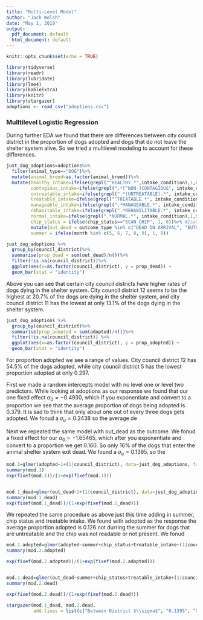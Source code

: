 ```yaml
---
title: "Multi-Level Model"
author: "Jack Welsh"
date: "May 1, 2019"
output:
  pdf_document: default
  html_document: default
---
```


```r
knitr::opts_chunk$set(echo = TRUE)
```


```r
library(tidyverse)
library(readr)
library(lubridate)
library(lme4)
library(kableExtra)
library(knitr)
library(stargazer)
adoptions <- read_csv("adoptions.csv")
```

### Mulltilevel Logistic Regression

During further EDA we found that there are differences between city council district in the proportion of dogs adopted and dogs that do not leave the shelter system alive. So we tried a multilevel modeling to account for these differences. 

```r
just_dog_adoptions=adoptions%>%
  filter(animal_type=="DOG")%>%
  mutate(animal_breed=as.factor(animal_breed))%>%
  mutate(healthy_intake=ifelse(grepl("^HEALTHY.*",intake_condition),1,0),
         contagious_intake=ifelse(grepl(".*[^NON-]CONTAGIOUS", intake_condition),1,0),
         untreatable_intake=ifelse(grepl(".*(UNTREATABLE).*", intake_condition),1,0),
         treatable_intake=ifelse(grepl("^TREATABLE.*", intake_condition),1,0),
         manageable_intake=ifelse(grepl(".*MANAGEABLE.*", intake_condition),1,0),
         rehabitable_intake=ifelse(grepl(".*REHABILITABLE.*", intake_condition),1,0),
         normal_intake=ifelse(grepl(".*NORMAL.*", intake_condition),1,0),
         chip_status = ifelse(chip_status=="SCAN CHIP", 1, 0))%>% #Isaac added this just to see how models change
         mutate(out_dead = outcome_type %in% c("DEAD ON ARRIVAL", "EUTHANIZED", "DIED"),
         summer = ifelse(month %in% c(5, 6, 7, 8, 9), 1, 0))
```


```r
just_dog_adoptions %>%
  group_by(council_district)%>%
  summarise(prop_dead = sum(out_dead)/n())%>%
  filter(!is.na(council_district))%>%
  ggplot(aes(x=as.factor(council_district), y = prop_dead)) +
  geom_bar(stat = "identity")
```


Above you can see that certain city council districts have higher rates of dogs dying in the shelter system. City council district 12 seems to be the highest at 20.7% of the dogs are dying in the shelter system, and city council district 11 has the lowest at only 13.1% of the dogs dying in the shelter system.

```r
just_dog_adoptions %>%
  group_by(council_district)%>%
  summarise(prop_adopted = sum(adopted)/n())%>%
  filter(!is.na(council_district)) %>%
  ggplot(aes(x=as.factor(council_district), y = prop_adopted)) +
  geom_bar(stat = "identity")
```

For proportion adopted we see a range of values. City council district 12 has 54.5% of the dogs adopted, while city council district 5 has the lowest proportion adopted at only 0.297. 


First we made a random intercepts model with no level one or level two predictors. While looking at adoptions as our response we found that our one fixed effect $\alpha_0=-0.4930$, which if you exponentiate and convert to a proportion we see that the average proportion of dogs being adopted is 0.379. It is sad to think that only about one out of every three dogs gets adopted. We fonud a $\sigma_u=0.2438$ so the average de

Next we repeated the same model with out_dead as the outcome. We fonud a fixed effect for our $\alpha_0=-1.65465$, which after you exponentiate and convert to a proportion we get 0.160. So only 16% of the dogs that enter the animal shelter system exit dead. We found a $\sigma_u=0.1395$, so the

```r
mod.1=glmer(adopted~1+(1|council_district), data=just_dog_adoptions, family = "binomial")
summary(mod.1)
exp(fixef(mod.1))/(1+exp(fixef(mod.1)))


mod.1_dead=glmer(out_dead~1+(1|council_district), data=just_dog_adoptions, family = "binomial")
summary(mod.1_dead)
exp(fixef(mod.1_dead))/(1+exp(fixef(mod.1_dead)))
```


We repeated the same procedure as above just this time adding in summer, chip status and treatable intake. We found with adopted as the response the average proportion adopted is 0.126 not durring the summer for dogs that are untreatable and the chip was not readable or not present. We fonud


```r
mod.2.adopted=glmer(adopted~summer+chip_status+treatable_intake+(1|council_district), data=just_dog_adoptions, family = "binomial")
summary(mod.2.adopted)

exp(fixef(mod.2.adopted))/(1+exp(fixef(mod.2.adopted)))


mod.2.dead=glmer(out_dead~summer+chip_status+treatable_intake+(1|council_district), data=just_dog_adoptions, family = "binomial")
summary(mod.2.dead)

exp(fixef(mod.2.dead))/(1+exp(fixef(mod.2.dead)))

```



```r
stargazer(mod.1_dead, mod.2.dead,
          add.lines = list(c("Between District $\\sigma$", "0.1395", "0.1408")))

```





